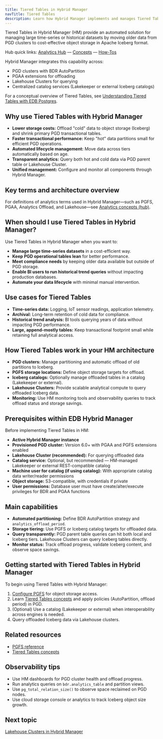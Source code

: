 ```yaml
---
title: Tiered Tables in Hybrid Manager
navTitle: Tiered Tables
description: Learn how Hybrid Manager implements and manages Tiered Tables with PGD and Lakehouse for cost-efficient, scalable analytics.
---
```


Tiered Tables in Hybrid Manager (HM) provide an automated solution for managing large time-series or historical datasets by moving older data from PGD clusters to cost-effective object storage in Apache Iceberg format.

Hub quick links: [Analytics Hub](/edb-postgres-ai/1.3/analytics/) — [Concepts](/edb-postgres-ai/1.3/analytics/analytics-concepts) — [How-Tos](/edb-postgres-ai/1.3/analytics#how-tos-runbook-aligned)

Hybrid Manager integrates this capability across:

- PGD clusters with BDR AutoPartition
- PGAA extensions for offloading
- Lakehouse Clusters for querying
- Centralized catalog services (Lakekeeper or external Iceberg catalogs)

For a conceptual overview of Tiered Tables, see [Understanding Tiered Tables with EDB Postgres](/edb-postgres-ai/1.3/analytics/tiered_tables).

## Why use Tiered Tables with Hybrid Manager

- **Lower storage costs:** Offload "cold" data to object storage (Iceberg) and shrink primary PGD transactional tables.
- **Faster transactional performance:** Keep "hot" data partitions small for efficient PGD operations.
- **Automated lifecycle management:** Move data across tiers automatically based on age.
- **Transparent analytics:** Query both hot and cold data via PGD parent table or Lakehouse Cluster.
- **Unified management:** Configure and monitor all components through Hybrid Manager.

## Key terms and architecture overview

For definitions of analytics terms used in Hybrid Manager—such as PGFS, PGAA, Analytics Offload, and Lakehouse—see [Analytics concepts (hub)](/edb-postgres-ai/1.3/analytics/analytics-concepts).

## When should I use Tiered Tables in Hybrid Manager?

Use Tiered Tables in Hybrid Manager when you want to:

- **Manage large time-series datasets** in a cost-efficient way.
- **Keep PGD operational tables lean** for better performance.
- **Meet compliance needs** by keeping older data available but outside of PGD storage.
- **Enable BI users to run historical trend queries** without impacting production databases.
- **Automate your data lifecycle** with minimal manual intervention.

## Use cases for Tiered Tables

- **Time-series data:** Logging, IoT sensor readings, application telemetry.
- **Archival:** Long-term retention of cold data for compliance.
- **Historical trend analysis:** BI tools querying years of data without impacting PGD performance.
- **Large, append-mostly tables:** Keep transactional footprint small while retaining full analytical access.

## How Tiered Tables work in your HM architecture

- **PGD clusters:** Manage partitioning and automatic offload of old partitions to Iceberg.
- **PGFS storage locations:** Define object storage targets for offload.
- **Iceberg catalogs:** Optionally manage offloaded tables in a catalog (Lakekeeper or external).
- **Lakehouse Clusters:** Provide scalable analytical compute to query offloaded Iceberg data.
- **Monitoring:** Use HM monitoring tools and observability queries to track offload status and storage savings.

## Prerequisites within EDB Hybrid Manager

Before implementing Tiered Tables in HM:

- **Active Hybrid Manager instance**
- **Provisioned PGD cluster:** Version 6.0+ with PGAA and PGFS extensions enabled
- **Lakehouse Cluster (recommended):** For querying offloaded data
- **Catalog service:** Optional, but recommended — HM-managed Lakekeeper or external REST-compatible catalog
- **Machine user for catalog (if using catalog):** With appropriate catalog data writer/reader permissions
- **Object storage:** S3-compatible, with credentials if private
- **User permissions:** Database user must have create/alter/execute privileges for BDR and PGAA functions

## Main capabilities

- **Automated partitioning:** Define BDR AutoPartition strategy and `analytics_offload_period`.
- **Storage tiering:** Use PGFS or Iceberg catalog targets for offloaded data.
- **Query transparently:** PGD parent table queries can hit both local and Iceberg tiers. Lakehouse Clusters can query Iceberg tables directly.
- **Monitor status:** Track offload progress, validate Iceberg content, and observe space savings.

## Getting started with Tiered Tables in Hybrid Manager

To begin using Tiered Tables with Hybrid Manager:

1. [Configure PGFS](/edb-postgres-ai/1.3/ai-factory/pipeline/pgfs/) for object storage access.
2. Learn [Tiered Tables concepts](/edb-postgres-ai/1.3/analytics/tiered_tables) and apply policies (AutoPartition, offload period) in PGD.
3. (Optional) Use a catalog (Lakekeeper or external) when interoperability across engines is needed.
4. Query offloaded Iceberg data via Lakehouse clusters.

## Related resources

- [PGFS reference](/edb-postgres-ai/1.3/ai-factory/pipeline/pgfs/)
- [Tiered Tables concepts](/edb-postgres-ai/1.3/analytics/tiered_tables)

## Observability tips

- Use HM dashboards for PGD cluster health and offload progress.
- Run analytics queries on `bdr.analytics_table` and partition views.
- Use `pg_total_relation_size()` to observe space reclaimed on PGD nodes.
- Use cloud storage console or analytics to track Iceberg object size growth.

## Next topic

[Lakehouse Clusters in Hybrid Manager](./lakehouse)
